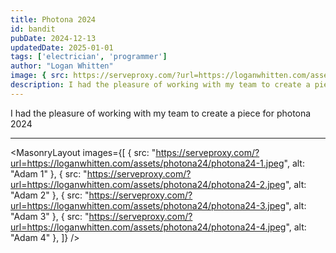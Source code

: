 ```yaml
---
title: Photona 2024
id: bandit
pubDate: 2024-12-13
updatedDate: 2025-01-01
tags: ['electrician', 'programmer']
author: "Logan Whitten"
image: { src: https://serveproxy.com/?url=https://loganwhitten.com/assets/photona24/photona24-4.jpeg, alt: Photona 2023, positionx: 30%, positiony: 20%}
description: I had the pleasure of working with my team to create a piece for photona 2023
---
```


I had the pleasure of working with my team to create a piece for photona 2024

---

<MasonryLayout images={[
    { src: "https://serveproxy.com/?url=https://loganwhitten.com/assets/photona24/photona24-1.jpeg", alt: "Adam 1" },
    { src: "https://serveproxy.com/?url=https://loganwhitten.com/assets/photona24/photona24-2.jpeg", alt: "Adam 2" },
    { src: "https://serveproxy.com/?url=https://loganwhitten.com/assets/photona24/photona24-3.jpeg", alt: "Adam 3" },
    { src: "https://serveproxy.com/?url=https://loganwhitten.com/assets/photona24/photona24-4.jpeg", alt: "Adam 4" },
]} />
